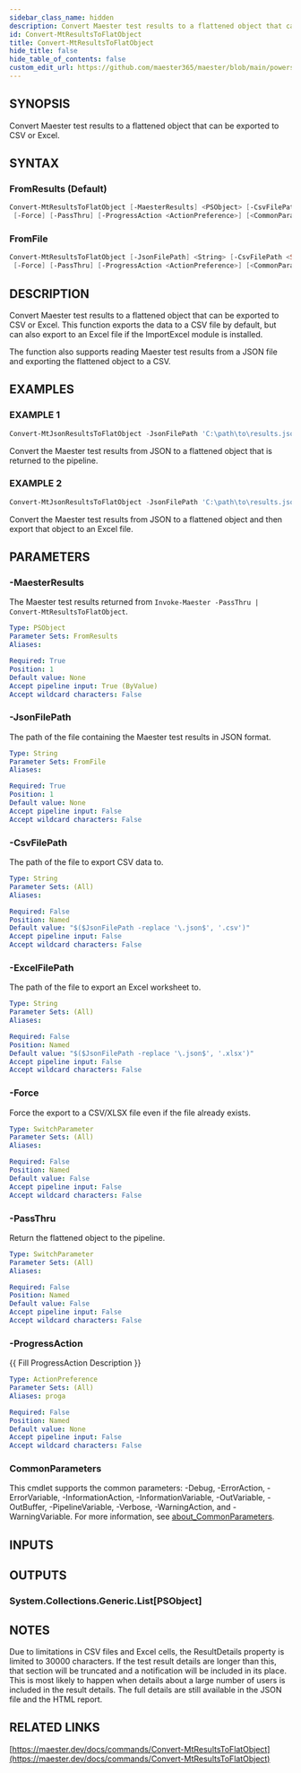 ```yaml
---
sidebar_class_name: hidden
description: Convert Maester test results to a flattened object that can be exported to CSV or Excel.
id: Convert-MtResultsToFlatObject
title: Convert-MtResultsToFlatObject
hide_title: false
hide_table_of_contents: false
custom_edit_url: https://github.com/maester365/maester/blob/main/powershell/public/Convert-MtResultsToFlatObject.ps1
---
```


## SYNOPSIS

Convert Maester test results to a flattened object that can be exported to CSV or Excel.

## SYNTAX

### FromResults (Default)

```powershell
Convert-MtResultsToFlatObject [-MaesterResults] <PSObject> [-CsvFilePath <String>] [-ExcelFilePath <String>]
 [-Force] [-PassThru] [-ProgressAction <ActionPreference>] [<CommonParameters>]
```

### FromFile

```powershell
Convert-MtResultsToFlatObject [-JsonFilePath] <String> [-CsvFilePath <String>] [-ExcelFilePath <String>]
 [-Force] [-PassThru] [-ProgressAction <ActionPreference>] [<CommonParameters>]
```

## DESCRIPTION

Convert Maester test results to a flattened object that can be exported to CSV or Excel.
This function exports
the data to a CSV file by default, but can also export to an Excel file if the ImportExcel module is installed.

The function also supports reading Maester test results from a JSON file and exporting the flattened object to a CSV.

## EXAMPLES

### EXAMPLE 1

```powershell
Convert-MtJsonResultsToFlatObject -JsonFilePath 'C:\path\to\results.json'
```

Convert the Maester test results from JSON to a flattened object that is returned to the pipeline.

### EXAMPLE 2

```powershell
Convert-MtJsonResultsToFlatObject -JsonFilePath 'C:\path\to\results.json' -ExportExcel
```

Convert the Maester test results from JSON to a flattened object and then export that object to an Excel file.

## PARAMETERS

### -MaesterResults

The Maester test results returned from `Invoke-Maester -PassThru | Convert-MtResultsToFlatObject`.

```yaml
Type: PSObject
Parameter Sets: FromResults
Aliases:

Required: True
Position: 1
Default value: None
Accept pipeline input: True (ByValue)
Accept wildcard characters: False
```

### -JsonFilePath

The path of the file containing the Maester test results in JSON format.

```yaml
Type: String
Parameter Sets: FromFile
Aliases:

Required: True
Position: 1
Default value: None
Accept pipeline input: False
Accept wildcard characters: False
```

### -CsvFilePath

The path of the file to export CSV data to.

```yaml
Type: String
Parameter Sets: (All)
Aliases:

Required: False
Position: Named
Default value: "$($JsonFilePath -replace '\.json$', '.csv')"
Accept pipeline input: False
Accept wildcard characters: False
```

### -ExcelFilePath

The path of the file to export an Excel worksheet to.

```yaml
Type: String
Parameter Sets: (All)
Aliases:

Required: False
Position: Named
Default value: "$($JsonFilePath -replace '\.json$', '.xlsx')"
Accept pipeline input: False
Accept wildcard characters: False
```

### -Force

Force the export to a CSV/XLSX file even if the file already exists.

```yaml
Type: SwitchParameter
Parameter Sets: (All)
Aliases:

Required: False
Position: Named
Default value: False
Accept pipeline input: False
Accept wildcard characters: False
```

### -PassThru

Return the flattened object to the pipeline.

```yaml
Type: SwitchParameter
Parameter Sets: (All)
Aliases:

Required: False
Position: Named
Default value: False
Accept pipeline input: False
Accept wildcard characters: False
```

### -ProgressAction

\{\{ Fill ProgressAction Description \}\}

```yaml
Type: ActionPreference
Parameter Sets: (All)
Aliases: proga

Required: False
Position: Named
Default value: None
Accept pipeline input: False
Accept wildcard characters: False
```

### CommonParameters

This cmdlet supports the common parameters: -Debug, -ErrorAction, -ErrorVariable, -InformationAction, -InformationVariable, -OutVariable, -OutBuffer, -PipelineVariable, -Verbose, -WarningAction, and -WarningVariable. For more information, see [about_CommonParameters](http://go.microsoft.com/fwlink/?LinkID=113216).

## INPUTS

## OUTPUTS

### System.Collections.Generic.List[PSObject]

## NOTES
Due to limitations in CSV files and Excel cells, the ResultDetails property is limited to 30000 characters.
If the
test result details are longer than this, that section will be truncated and a notification will be included in its
place.
This is most likely to happen when details about a large number of users is included in the result details.
The full details are still available in the JSON file and the HTML report.

## RELATED LINKS

[https://maester.dev/docs/commands/Convert-MtResultsToFlatObject](https://maester.dev/docs/commands/Convert-MtResultsToFlatObject)
